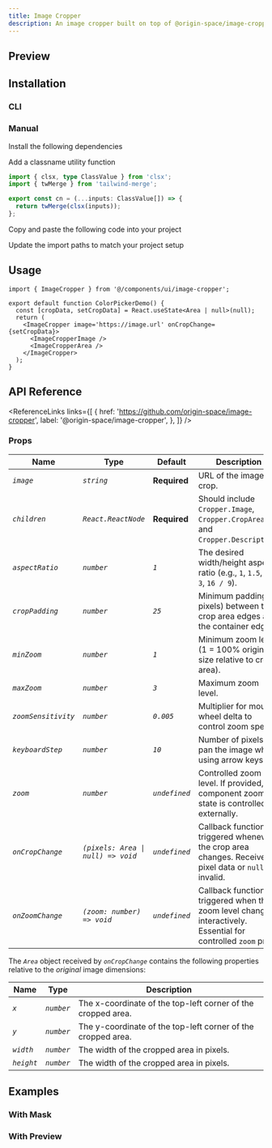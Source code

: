 ```yaml
---
title: Image Cropper
description: An image cropper built on top of @origin-space/image-cropper.
---
```


## Preview

<ComponentPreview
  name='image-cropper-demo'
  v0Url='https://kelvinmai.io/r/image-cropper.json'
/>

## Installation

### CLI

<NpmCommand value='npx shadcn@latest add https://kelvinmai.io/r/image-cropper.json' />

### Manual

<Steps>

<Step>Install the following dependencies</Step>

<NpmCommand value='npm install clsx tailwind-merge @origin-space/image-cropper' />

<Step>Add a classname utility function</Step>

```ts
import { clsx, type ClassValue } from 'clsx';
import { twMerge } from 'tailwind-merge';

export const cn = (...inputs: ClassValue[]) => {
  return twMerge(clsx(inputs));
};
```

<Step>Copy and paste the following code into your project</Step>

<ComponentSource name='image-cropper' title='components/image-cropper.tsx' />

<Step>Update the import paths to match your project setup</Step>

</Steps>

## Usage

```tsx
import { ImageCropper } from '@/components/ui/image-cropper';

export default function ColorPickerDemo() {
  const [cropData, setCropData] = React.useState<Area | null>(null);
  return (
    <ImageCropper image='https://image.url' onCropChange={setCropData}>
      <ImageCropperImage />
      <ImageCropperArea />
    </ImageCropper>
  );
}
```

## API Reference

<ReferenceLinks
  links={[
    {
      href: 'https://github.com/origin-space/image-cropper',
      label: '@origin-space/image-cropper',
    },
  ]}
/>

### Props

| Name                | Type                               | Default       | Description                                                                                                  |
| ------------------- | ---------------------------------- | ------------- | ------------------------------------------------------------------------------------------------------------ |
| _`image`_           | _`string`_                         | **Required**  | URL of the image to crop.                                                                                    |
| _`children`_        | _`React.ReactNode`_                | **Required**  | Should include `Cropper.Image`, `Cropper.CropArea`, and `Cropper.Description`.                               |
| _`aspectRatio`_     | _`number`_                         | _`1`_         | The desired width/height aspect ratio (e.g., `1`, `1.5`, `4 / 3`, `16 / 9`).                                 |
| _`cropPadding`_     | _`number`_                         | _`25`_        | Minimum padding (in pixels) between the crop area edges and the container edges.                             |
| _`minZoom`_         | _`number`_                         | _`1`_         | Minimum zoom level (1 = 100% original size relative to crop area).                                           |
| _`maxZoom`_         | _`number`_                         | _`3`_         | Maximum zoom level.                                                                                          |
| _`zoomSensitivity`_ | _`number`_                         | _`0.005`_     | Multiplier for mouse wheel delta to control zoom speed.                                                      |
| _`keyboardStep`_    | _`number`_                         | _`10`_        | Number of pixels to pan the image when using arrow keys.                                                     |
| _`zoom`_            | _`number`_                         | _`undefined`_ | Controlled zoom level. If provided, component zoom state is controlled externally.                           |
| _`onCropChange`_    | _`(pixels: Area \| null) => void`_ | _`undefined`_ | Callback function triggered whenever the crop area changes. Receives pixel data or `null` if invalid.        |
| _`onZoomChange`_    | _`(zoom: number) => void`_         | _`undefined`_ | Callback function triggered when the zoom level changes interactively. Essential for controlled `zoom` prop. |

The _`Area`_ object received by _`onCropChange`_ contains the following properties relative to the _original_ image dimensions:

| Name       | Type       | Description                                                  |
| ---------- | ---------- | ------------------------------------------------------------ |
| _`x`_      | _`number`_ | The x-coordinate of the top-left corner of the cropped area. |
| _`y`_      | _`number`_ | The y-coordinate of the top-left corner of the cropped area. |
| _`width`_  | _`number`_ | The width of the cropped area in pixels.                     |
| _`height`_ | _`number`_ | The width of the cropped area in pixels.                     |

## Examples

### With Mask

<ComponentPreview
  name='image-cropper-mask-demo'
  v0Url='https://kelvinmai.io/r/image-cropper.json'
/>

### With Preview

<ComponentPreview
  name='image-cropper-preview-demo'
  v0Url='https://kelvinmai.io/r/image-cropper.json'
/>
